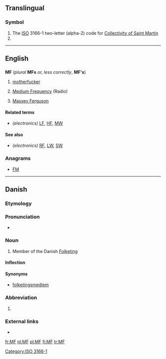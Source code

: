 {{also|mf|mF}}
==Translingual==

===Symbol===
{{head|mul}}
# The [[ISO]] 3166-1 two-letter (alpha-2) code for [[Collectivity of Saint Martin]]
# {{SI-unit-abb|mega|farad|[[electrical]] [[capacitance]]}}

[[Category:ISO 3166-1]]
----

==English==

==={{initialism-old|en}}===
'''MF''' (''plural'' '''MFs''' ''or, less correctly'', '''MF's''')

# {{context|coarse|slang|lang=en}} [[motherfucker]]
# {{context|electronics|lang=en}} [[medium frequency|Medium Frequency]] (Radio)
# [[w:Massey Ferguson|Massey Ferguson]]

====Related terms====
* ''(electronics)'' [[LF]], [[HF]], [[MW]]

====See also====
* ''(electronics)'' [[RF]], [[LW]], [[SW]]

===Anagrams===
* [[FM#English|FM]]
----
==Danish==

===Etymology===
{{initialism of|medlem af Folketinget||member of the Danish Folketing|lang=da}}

===Pronunciation===
* {{IPA|/ɛmɛf/|[ˈɛmˈɛf]|[ɛmˈɛf]|lang=da}}

===Noun===
{{da-noun|stem=MF'|en|er}}

# {{context|politics|lang=da}} Member of the Danish [[w:Folketing|Folketing]]

====Inflection====
{{da-noun-infl|stem=MF'|en|er|4=MF's}}

====Synonyms====
* [[folketingsmedlem]]

===Abbreviation===
{{head|da|abbreviation|head=MF ''or'' [[M/F]]}}

# {{abbreviation of|motorfærge|lang=da}}

===External links===
* {{projectlink|wikipedia|lang=da}}

[[fr:MF]]
[[nl:MF]]
[[pl:MF]]
[[fi:MF]]
[[tr:MF]]